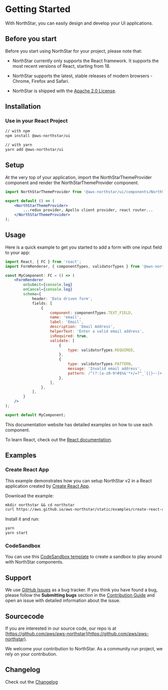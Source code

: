 
<Meta title="GettingStarted" />

# Getting Started

With NorthStar, you can easily design and develop your UI applications.

<!-- The following content will be copied to README file in build time. -->
<!-- Copy start -->

## Before you start

Before you start using NorthStar for your project, please note that:

* NorthStar currently only supports the React framework. It supports the most recent versions of React, starting from 18.

* NorthStar supports the latest, stable releases of modern browsers - Chrome, Firefox and Safari.

* NorthStar is shipped with the [Apache 2.0 License](https://www.apache.org/licenses/LICENSE-2.0).

## Installation

### Use in your React Project

```bash 
// with npm
npm install @aws-northstar/ui

// with yarn
yarn add @aws-northstar/ui
```

## Setup

At the very top of your application, import the NorthStarThemeProvider component and render the NorthStarThemeProvider component.

```jsx static
import NorthStarThemeProvider from '@aws-northstar/ui/components/NorthStarThemeProvider';

export default () => (
    <NorthStarThemeProvider>
        ...redux provider, Apollo client provider, react router...
    </NorthStarThemeProvider>
);
```

## Usage
Here is a quick example to get you started to add a form with one input field to your app:

```jsx static
import React, { FC } from 'react';
import FormRenderer, { componentTypes, validatorTypes } from '@aws-northstar/ui/components/FormRenderer';

const MyComponent: FC = () => (
    <FormRenderer 
        onSubmit={console.log} 
        onCancel={console.log}
        schema={
            header: 'Data driven form',
            fields: [
                {
                    component: componentTypes.TEXT_FIELD,
                    name: 'email',
                    label: 'Email',
                    description: 'Email Address',
                    helperText: 'Enter a valid email address',
                    isRequired: true,
                    validate: [
                        {
                            type: validatorTypes.REQUIRED,
                        },
                        {
                            type: validatorTypes.PATTERN,
                            message: 'Invalid email address',
                            pattern: /^(?:[a-z0-9!#$%&'*+/=?^_`{|}~-]+(?:\.[a-z0-9!#$%&'*+/=?^_`{|}~-]+)*|"(?:[\x01-\x08\x0b\x0c\x0e-\x1f\x21\x23-\x5b\x5d-\x7f]|\\[\x01-\x09\x0b\x0c\x0e-\x7f])*")@(?:(?:[a-z0-9](?:[a-z0-9-]*[a-z0-9])?\.)+[a-z0-9](?:[a-z0-9-]*[a-z0-9])?|\[(?:(?:25[0-5]|2[0-4][0-9]|[01]?[0-9][0-9]?)\.){3}(?:25[0-5]|2[0-4][0-9]|[01]?[0-9][0-9]?|[a-z0-9-]*[a-z0-9]:(?:[\x01-\x08\x0b\x0c\x0e-\x1f\x21-\x5a\x53-\x7f]|\\[\x01-\x09\x0b\x0c\x0e-\x7f])+)\])$/i,
                        },
                    ],
                },
            ],
        }
    />
);

export default MyComponent; 
```

This documentation website has detailed examples on how to use each component. 

To learn React, check out the [React documentation](https://reactjs.org/).

## Examples

### Create React App

This example demonstrates how you can setup NorthStar v2 in a React application created by [Create React App](https://reactjs.org/docs/create-a-new-react-app.html).  

Download the example:

```markdown
mkdir northstar && cd northstar
curl https://aws.github.io/aws-northstar/static/examples/create-react-app.tar.gz | tar -xz
```

Install it and run:

```markdown
yarn
yarn start
```

### CodeSandbox

You can use this [CodeSandbox template](https://codesandbox.io/s/github/aws/aws-northstar/tree/main/packages/examples/ui) to create a sandbox to play around with NorthStar components.

## Support

We use [GitHub Issues](https://github.com/aws/aws-northstar/issues) as a bug tracker. If you think you have found a bug, please follow the **Submitting bugs** section in the [Contribution Guide](https://github.com/aws/aws-northstar/blob/main/CONTRIBUTING.md) and open an issue with detailed information about the issue.

## Sourcecode

If you are interested in our source code, our repo is at [https://github.com/aws/aws-northstar](https://github.com/aws/aws-northstar).

We welcome your contribution to NorthStar. As a community run project, we rely on your contribution.

## Changelog

Check out the [Changelog](https://github.com/aws/aws-northstar/releases)


<!-- Copy stop -->
